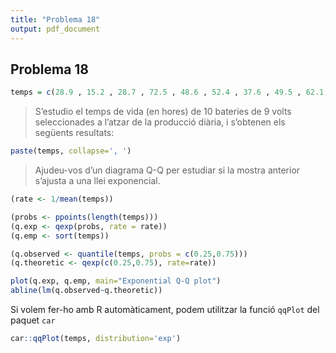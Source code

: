 ```yaml
---
title: "Problema 18"
output: pdf_document
---
```


## Problema 18

```r
temps = c(28.9 , 15.2 , 28.7 , 72.5 , 48.6 , 52.4 , 37.6 , 49.5 , 62.1, 54.5)
```

> S'estudio el temps de vida (en hores) de 10 bateries de 9 volts seleccionades a l'atzar de la producció diària, i s'obtenen els següents resultats:

```r
paste(temps, collapse=', ')
```

> Ajudeu-vos d'un diagrama Q-Q per estudiar si la mostra anterior s'ajusta a una llei exponencial.

```r
(rate <- 1/mean(temps))

(probs <- ppoints(length(temps)))
(q.exp <- qexp(probs, rate = rate))
(q.emp <- sort(temps))

(q.observed <- quantile(temps, probs = c(0.25,0.75)))
(q.theoretic <- qexp(c(0.25,0.75), rate=rate))
```

```r
plot(q.exp, q.emp, main="Exponential Q-Q plot")
abline(lm(q.observed~q.theoretic))
```

Si volem fer-ho amb R automàticament, podem utilitzar la funció `qqPlot` del paquet `car`

```r
car::qqPlot(temps, distribution='exp')
```